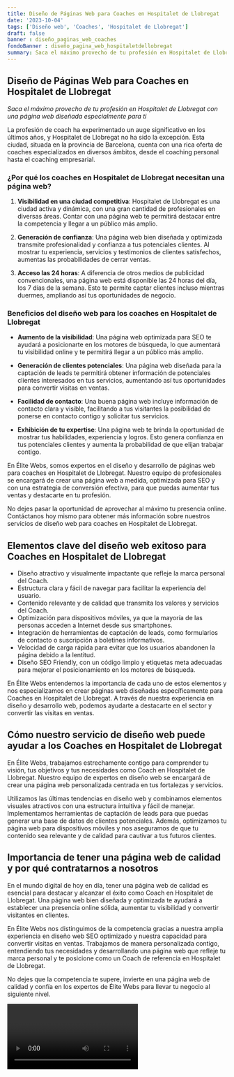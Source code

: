 ```yaml
---
title: Diseño de Páginas Web para Coaches en Hospitalet de Llobregat
date: '2023-10-04'
tags: ['Diseño web', 'Coaches', 'Hospitalet de Llobregat']
draft: false
banner : diseño_paginas_web_coaches
fondoBanner : diseño_pagina_web_hospitaletdellobregat
summary: Saca el máximo provecho de tu profesión en Hospitalet de Llobregat con una página web diseñada especialmente para ti
---
```


## Diseño de Páginas Web para Coaches en Hospitalet de Llobregat

*Saca el máximo provecho de tu profesión en Hospitalet de Llobregat con una página web diseñada especialmente para ti*

La profesión de coach ha experimentado un auge significativo en los últimos años, y Hospitalet de Llobregat no ha sido la excepción. Esta ciudad, situada en la provincia de Barcelona, cuenta con una rica oferta de coaches especializados en diversos ámbitos, desde el coaching personal hasta el coaching empresarial.

### ¿Por qué los coaches en Hospitalet de Llobregat necesitan una página web?

1. **Visibilidad en una ciudad competitiva**: Hospitalet de Llobregat es una ciudad activa y dinámica, con una gran cantidad de profesionales en diversas áreas. Contar con una página web te permitirá destacar entre la competencia y llegar a un público más amplio.

2. **Generación de confianza**: Una página web bien diseñada y optimizada transmite profesionalidad y confianza a tus potenciales clientes. Al mostrar tu experiencia, servicios y testimonios de clientes satisfechos, aumentas las probabilidades de cerrar ventas.

3. **Acceso las 24 horas**: A diferencia de otros medios de publicidad convencionales, una página web está disponible las 24 horas del día, los 7 días de la semana. Esto te permite captar clientes incluso mientras duermes, ampliando así tus oportunidades de negocio.

### Beneficios del diseño web para los coaches en Hospitalet de Llobregat

- **Aumento de la visibilidad**: Una página web optimizada para SEO te ayudará a posicionarte en los motores de búsqueda, lo que aumentará tu visibilidad online y te permitirá llegar a un público más amplio.

- **Generación de clientes potenciales**: Una página web diseñada para la captación de leads te permitirá obtener información de potenciales clientes interesados en tus servicios, aumentando así tus oportunidades para convertir visitas en ventas.

- **Facilidad de contacto**: Una buena página web incluye información de contacto clara y visible, facilitando a tus visitantes la posibilidad de ponerse en contacto contigo y solicitar tus servicios.

- **Exhibición de tu expertise**: Una página web te brinda la oportunidad de mostrar tus habilidades, experiencia y logros. Esto genera confianza en tus potenciales clientes y aumenta la probabilidad de que elijan trabajar contigo.

En Élite Webs, somos expertos en el diseño y desarrollo de páginas web para coaches en Hospitalet de Llobregat. Nuestro equipo de profesionales se encargará de crear una página web a medida, optimizada para SEO y con una estrategia de conversión efectiva, para que puedas aumentar tus ventas y destacarte en tu profesión.

No dejes pasar la oportunidad de aprovechar al máximo tu presencia online. Contáctanos hoy mismo para obtener más información sobre nuestros servicios de diseño web para coaches en Hospitalet de Llobregat.

<GifSeo />

<Cta />

## Elementos clave del diseño web exitoso para Coaches en Hospitalet de Llobregat

- Diseño atractivo y visualmente impactante que refleje la marca personal del Coach.
- Estructura clara y fácil de navegar para facilitar la experiencia del usuario.
- Contenido relevante y de calidad que transmita los valores y servicios del Coach.
- Optimización para dispositivos móviles, ya que la mayoría de las personas acceden a Internet desde sus smartphones.
- Integración de herramientas de captación de leads, como formularios de contacto o suscripción a boletines informativos.
- Velocidad de carga rápida para evitar que los usuarios abandonen la página debido a la lentitud.
- Diseño SEO Friendly, con un código limpio y etiquetas meta adecuadas para mejorar el posicionamiento en los motores de búsqueda.

En Élite Webs entendemos la importancia de cada uno de estos elementos y nos especializamos en crear páginas web diseñadas específicamente para Coaches en Hospitalet de Llobregat. A través de nuestra experiencia en diseño y desarrollo web, podemos ayudarte a destacarte en el sector y convertir las visitas en ventas.

## Cómo nuestro servicio de diseño web puede ayudar a los Coaches en Hospitalet de Llobregat

En Élite Webs, trabajamos estrechamente contigo para comprender tu visión, tus objetivos y tus necesidades como Coach en Hospitalet de Llobregat. Nuestro equipo de expertos en diseño web se encargará de crear una página web personalizada centrada en tus fortalezas y servicios.

Utilizamos las últimas tendencias en diseño web y combinamos elementos visuales atractivos con una estructura intuitiva y fácil de manejar. Implementamos herramientas de captación de leads para que puedas generar una base de datos de clientes potenciales. Además, optimizamos tu página web para dispositivos móviles y nos aseguramos de que tu contenido sea relevante y de calidad para cautivar a tus futuros clientes.

## Importancia de tener una página web de calidad y por qué contratarnos a nosotros

En el mundo digital de hoy en día, tener una página web de calidad es esencial para destacar y alcanzar el éxito como Coach en Hospitalet de Llobregat. Una página web bien diseñada y optimizada te ayudará a establecer una presencia online sólida, aumentar tu visibilidad y convertir visitantes en clientes.

En Élite Webs nos distinguimos de la competencia gracias a nuestra amplia experiencia en diseño web SEO optimizado y nuestra capacidad para convertir visitas en ventas. Trabajamos de manera personalizada contigo, entendiendo tus necesidades y desarrollando una página web que refleje tu marca personal y te posicione como un Coach de referencia en Hospitalet de Llobregat.

No dejes que la competencia te supere, invierte en una página web de calidad y confía en los expertos de Élite Webs para llevar tu negocio al siguiente nivel.

<Video />

<CtaBot job='Coaches' city='Hospitalet de Llobregat'/>

<Gmaps query='Hospitalet de Llobregat+españa+maps' />